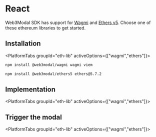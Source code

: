 


# React

Web3Modal SDK has support for [Wagmi](https://wagmi.sh/) and [Ethers v5](https://docs.ethers.org/v5/getting-started/).
Choose one of these ethereum libraries to get started.

## Installation

<PlatformTabs groupId="eth-lib" activeOptions={["wagmi","ethers"]}>
<PlatformTabItem value="wagmi">

```bash npm2yarn
npm install @web3modal/wagmi wagmi viem
```

</PlatformTabItem>
<PlatformTabItem value="ethers">

```bash npm2yarn
npm install @web3modal/ethers5 ethers@5.7.2
```

</PlatformTabItem>
</PlatformTabs>

<CloudBanner />

## Implementation

<PlatformTabs groupId="eth-lib" activeOptions={["wagmi","ethers"]}>
<PlatformTabItem value="wagmi">

<WagmiImplementation/>

</PlatformTabItem>
<PlatformTabItem value="ethers">

<EthersImplementation/>

</PlatformTabItem>
</PlatformTabs>

## Trigger the modal

<PlatformTabs groupId="eth-lib" activeOptions={["wagmi","ethers"]}>
<PlatformTabItem value="wagmi">

<WagmiModal/>

</PlatformTabItem>
<PlatformTabItem value="ethers">

<EthersModal/>

</PlatformTabItem>
</PlatformTabs>